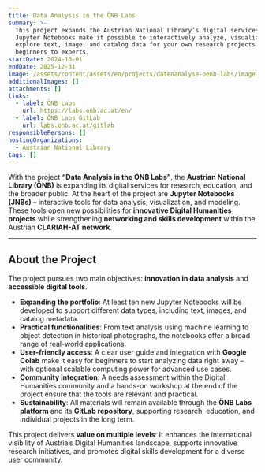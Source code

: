 ```yaml
---
title: Data Analysis in the ÖNB Labs
summary: >-
  This project expands the Austrian National Library’s digital services. New
  Jupyter Notebooks make it possible to interactively analyze, visualize, and
  explore text, image, and catalog data for your own research projects – from
  beginners to experts.
startDate: 2024-10-01
endDate: 2025-12-31
image: /assets/content/assets/en/projects/datenanalyse-oenb-labs/image.png
additionalImages: []
attachments: []
links:
  - label: ÖNB Labs
    url: https://labs.onb.ac.at/en/
  - label: ÖNB Labs GitLab
    url: labs.onb.ac.at/gitlab
responsiblePersons: []
hostingOrganizations:
  - Austrian National Library
tags: []
---
```

With the project **“Data Analysis in the ÖNB Labs”**, the **Austrian National Library (ÖNB)** is expanding its digital services for research, education, and the broader public. At the heart of the project are **Jupyter Notebooks (JNBs)** – interactive tools for data analysis, visualization, and modeling. These tools open new possibilities for **innovative Digital Humanities projects** while strengthening **networking and skills development** within the Austrian **CLARIAH-AT network**.

---

## **About the Project**

The project pursues two main objectives: **innovation in data analysis** and **accessible digital tools**.

* **Expanding the portfolio**: At least ten new Jupyter Notebooks will be developed to support different data types, including text, images, and catalog metadata.
* **Practical functionalities**: From text analysis using machine learning to object detection in historical photographs, the notebooks offer a broad range of real-world applications.
* **User-friendly access**: A clear user guide and integration with **Google Colab** make it easy for beginners to start analyzing data right away – with optional scalable computing power for advanced use cases.
* **Community integration**: A needs assessment within the Digital Humanities community and a hands-on workshop at the end of the project ensure that the tools are relevant and practical.
* **Sustainability**: All materials will remain available through the **ÖNB Labs platform** and its **GitLab repository**, supporting research, education, and individual projects in the long term.

This project delivers **value on multiple levels**: It enhances the international visibility of Austria’s Digital Humanities landscape, supports innovative research initiatives, and promotes digital skills development for a diverse user community.
